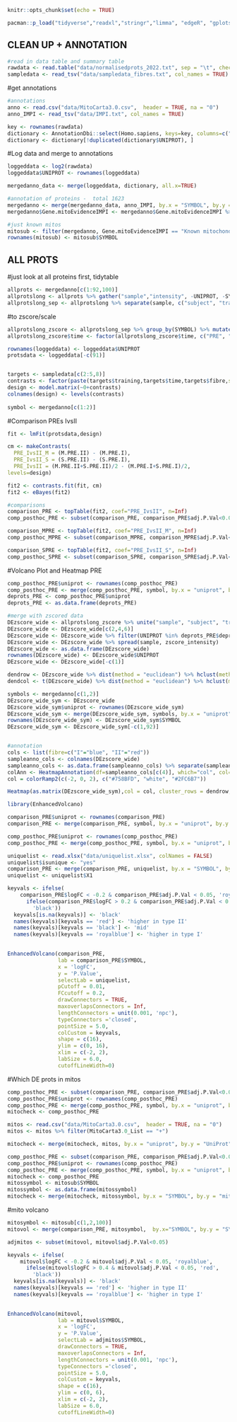 
```r
knitr::opts_chunk$set(echo = TRUE)
```

```r
pacman::p_load("tidyverse","readxl","stringr","limma", "edgeR", "gplots", "ggplot2","ComplexHeatmap","dendextend","vsn", "circlize", "Homo.sapiens", "AnnotationDbi", "tidyHeatmap", "openxlsx")
```

## CLEAN UP + ANNOTATION ##
```r
#read in data table and summary table
rawdata <- read.table("data/normalisedprots_2022.txt", sep = "\t", check.names = FALSE, header = TRUE, row.names = c(1))
sampledata <- read_tsv("data/sampledata_fibres.txt", col_names = TRUE)
```

#get annotations
```r
#annotations
anno <- read.csv("data/MitoCarta3.0.csv",  header = TRUE, na = "0")
anno_IMPI <- read_tsv("data/IMPI.txt", col_names = TRUE)

key <- rownames(rawdata)
dictionary <- AnnotationDbi::select(Homo.sapiens, keys=key, columns=c("SYMBOL", "GENENAME"), keytype = "UNIPROT")
dictionary <- dictionary[!duplicated(dictionary$UNIPROT), ]
```

#Log data and merge to annotations
```r
loggeddata <- log2(rawdata)
loggeddata$UNIPROT <- rownames(loggeddata)

mergedanno_data <- merge(loggeddata, dictionary, all.x=TRUE)
```

```r
#annotation of proteins -  total 1623
mergedanno <- merge(mergedanno_data, anno_IMPI, by.x = "SYMBOL", by.y = "Gene.symbol", all.x = TRUE)
mergedanno$Gene.mitoEvidenceIMPI <- mergedanno$Gene.mitoEvidenceIMPI %>% replace_na("Non mitochondrial")

#just known mitos
mitosub <- filter(mergedanno, Gene.mitoEvidenceIMPI == "Known mitochondrial")
rownames(mitosub) <- mitosub$SYMBOL
```
## ALL PROTS ##

#just look at all proteins first, tidytable
```r
allprots <- mergedanno[c(1:92,100)]
allprotslong <- allprots %>% gather("sample","intensity", -UNIPROT, -SYMBOL, -Gene.mitoEvidenceIMPI)
allprotslong_sep <- allprotslong %>% separate(sample, c("subject", "training", "time", "fibre"))
```

#to zscore/scale
```r
allprotslong_zscore <- allprotslong_sep %>% group_by(SYMBOL) %>% mutate(zscore_intensity = scale(intensity)) 
allprotslong_zscore$time <- factor(allprotslong_zscore$time, c("PRE", "POST"))
```

```r
rownames(loggeddata) <- loggeddata$UNIPROT
protsdata <- loggeddata[-c(91)]


targets <- sampledata[c(2:5,8)]
contrasts <- factor(paste(targets$training,targets$time,targets$fibre,sep="."))
design <- model.matrix(~0+contrasts)
colnames(design) <- levels(contrasts)               
                      
symbol <- mergedanno[c(1:2)]
```

#Comparison PREs IvsII
```r
fit <- lmFit(protsdata,design)

cm <- makeContrasts(
  PRE_IvsII_M = (M.PRE.II) - (M.PRE.I),
  PRE_IvsII_S = (S.PRE.II) - (S.PRE.I),
  PRE_IvsII = (M.PRE.II+S.PRE.II)/2 - (M.PRE.I+S.PRE.I)/2,
levels=design)

fit2 <- contrasts.fit(fit, cm)
fit2 <- eBayes(fit2)

#comparisons
comparison_PRE <- topTable(fit2, coef="PRE_IvsII", n=Inf)
comp_posthoc_PRE <- subset(comparison_PRE, comparison_PRE$adj.P.Val<0.05)

comparison_MPRE <- topTable(fit2, coef="PRE_IvsII_M", n=Inf)
comp_posthoc_MPRE <- subset(comparison_MPRE, comparison_MPRE$adj.P.Val<0.05)

comparison_SPRE <- topTable(fit2, coef="PRE_IvsII_S", n=Inf)
comp_posthoc_SPRE <- subset(comparison_SPRE, comparison_SPRE$adj.P.Val<0.05)
```

#Volcano Plot and Heatmap PRE
```r
comp_posthoc_PRE$uniprot <- rownames(comp_posthoc_PRE) 
comp_posthoc_PRE <- merge(comp_posthoc_PRE, symbol, by.x = "uniprot", by.y = "UNIPROT", all.x = TRUE)
deprots_PRE <- comp_posthoc_PRE$uniprot
deprots_PRE <- as.data.frame(deprots_PRE)

#merge with zscored data
DEzscore_wide <- allprotslong_zscore %>% unite("sample", "subject", "training", "time", "fibre", sep = "-")
DEzscore_wide <- DEzscore_wide[c(2,4,6)]
DEzscore_wide <- DEzscore_wide %>% filter(UNIPROT %in% deprots_PRE$deprots_PRE)  
DEzscore_wide <- DEzscore_wide %>% spread(sample, zscore_intensity)
DEzscore_wide <- as.data.frame(DEzscore_wide)
rownames(DEzscore_wide) <- DEzscore_wide$UNIPROT
DEzscore_wide <- DEzscore_wide[-c(1)]

dendrow <- DEzscore_wide %>% dist(method = "euclidean") %>% hclust(method = "average") %>% as.dendrogram
dendcol <- t(DEzscore_wide) %>% dist(method = "euclidean") %>% hclust(method = "average") %>% as.dendrogram

symbols <- mergedanno[c(1,2)]
DEzscore_wide_sym <- DEzscore_wide 
DEzscore_wide_sym$uniprot <- rownames(DEzscore_wide_sym)
DEzscore_wide_sym <- merge(DEzscore_wide_sym, symbols, by.x = "uniprot", by.y = "UNIPROT")
rownames(DEzscore_wide_sym) <- DEzscore_wide_sym$SYMBOL
DEzscore_wide_sym <- DEzscore_wide_sym[-c(1,92)]


#annotation
cols <- list(fibre=c("I"="blue", "II"="red"))
sampleanno_cols <- colnames(DEzscore_wide)
sampleanno_cols <- as.data.frame(sampleanno_cols) %>% separate(sampleanno_cols, c("subject", "training", "time", "fibre")) 
colAnn <- HeatmapAnnotation(df=sampleanno_cols[c(4)], which="col", col=cols, annotation_width=unit(c(1, 4), "cm"), gap=unit(1, "mm"))
col = colorRamp2(c(-2, 0, 2), c("#758BFD", "white", "#2FC6B7"))

Heatmap(as.matrix(DEzscore_wide_sym),col = col, cluster_rows = dendrow, cluster_columns = dendcol, row_dend_width = unit(2, "cm"), row_names_gp = gpar(fontsize = 10), bottom_annotation = colAnn, show_column_names = FALSE, show_row_dend = FALSE)

```

```r
library(EnhancedVolcano)

comparison_PRE$uniprot <- rownames(comparison_PRE) 
comparison_PRE <- merge(comparison_PRE, symbol, by.x = "uniprot", by.y = "UNIPROT", all.x = TRUE)

comp_posthoc_PRE$uniprot <- rownames(comp_posthoc_PRE) 
comp_posthoc_PRE <- merge(comp_posthoc_PRE, symbol, by.x = "uniprot", by.y = "UNIPROT", all.x = TRUE)

uniquelist <- read.xlsx("data/uniquelist.xlsx", colNames = FALSE)
uniquelist$isunique <- "yes"
comparison_PRE <- merge(comparison_PRE, uniquelist, by.x = "SYMBOL", by.y = "X1", all.x = TRUE)
uniquelist <- uniquelist$X1

keyvals <- ifelse(
    comparison_PRE$logFC < -0.2 & comparison_PRE$adj.P.Val < 0.05, 'royalblue',
      ifelse(comparison_PRE$logFC > 0.2 & comparison_PRE$adj.P.Val < 0.05, 'red',
        'black'))
  keyvals[is.na(keyvals)] <- 'black'
  names(keyvals)[keyvals == 'red'] <- 'higher in type II'
  names(keyvals)[keyvals == 'black'] <- 'mid'
  names(keyvals)[keyvals == 'royalblue'] <- 'higher in type I'
  

EnhancedVolcano(comparison_PRE,
                lab = comparison_PRE$SYMBOL,
                x = 'logFC',
                y = 'P.Value',
                selectLab = uniquelist,
                pCutoff = 0.01,
                FCcutoff = 0.2,
                drawConnectors = TRUE,
                maxoverlapsConnectors = Inf,
                lengthConnectors = unit(0.001, 'npc'),
                typeConnectors ='closed',
                pointSize = 5.0,
                colCustom = keyvals,
                shape = c(16),
                ylim = c(0, 16),
                xlim = c(-2, 2),
                labSize = 6.0,
                cutoffLineWidth=0)
```

#Which DE prots in mitos
```r
comp_posthoc_PRE <- subset(comparison_PRE, comparison_PRE$adj.P.Val<0.05)
comp_posthoc_PRE$uniprot <- rownames(comp_posthoc_PRE) 
comp_posthoc_PRE <- merge(comp_posthoc_PRE, symbol, by.x = "uniprot", by.y = "UNIPROT", all.x = TRUE)
mitocheck <- comp_posthoc_PRE

mitos <- read.csv("data/MitoCarta3.0.csv",  header = TRUE, na = "0")
mitos <- mitos %>% filter(MitoCarta3.0_List == "+")

mitocheck <- merge(mitocheck, mitos, by.x = "uniprot", by.y = "UniProt")

```

```r
comp_posthoc_PRE <- subset(comparison_PRE, comparison_PRE$adj.P.Val<0.05)
comp_posthoc_PRE$uniprot <- rownames(comp_posthoc_PRE) 
comp_posthoc_PRE <- merge(comp_posthoc_PRE, symbol, by.x = "uniprot", by.y = "UNIPROT", all.x = TRUE)
mitocheck <- comp_posthoc_PRE
mitossymbol <- mitosub$SYMBOL
mitossymbol <- as.data.frame(mitossymbol)
mitocheck <- merge(mitocheck, mitossymbol, by.x = "SYMBOL", by.y = "mitossymbol")
```

#mito volcano
```r
mitosymbol <- mitosub[c(1,2,100)]
mitovol <- merge(comparison_PRE, mitosymbol,  by.x="SYMBOL", by.y = "SYMBOL")

adjmitos <- subset(mitovol, mitovol$adj.P.Val<0.05)

keyvals <- ifelse(
    mitovol$logFC < -0.2 & mitovol$adj.P.Val < 0.05, 'royalblue',
      ifelse(mitovol$logFC > 0.4 & mitovol$adj.P.Val < 0.05, 'red',
        'black'))
  keyvals[is.na(keyvals)] <- 'black'
  names(keyvals)[keyvals == 'red'] <- 'higher in type II'
  names(keyvals)[keyvals == 'royalblue'] <- 'higher in type I'
  

EnhancedVolcano(mitovol,
                lab = mitovol$SYMBOL,
                x = 'logFC',
                y = 'P.Value',
                selectLab = adjmitos$SYMBOL,
                drawConnectors = TRUE,
                maxoverlapsConnectors = Inf,
                lengthConnectors = unit(0.001, 'npc'),
                typeConnectors ='closed',
                pointSize = 5.0,
                colCustom = keyvals,
                shape = c(16),
                ylim = c(0, 6),
                xlim = c(-2, 2),
                labSize = 6.0,
                cutoffLineWidth=0)
```
